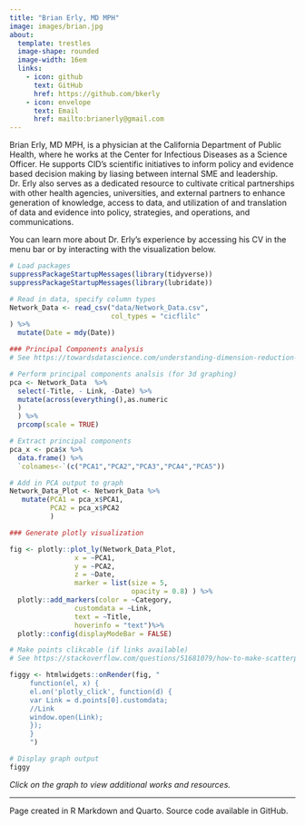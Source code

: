 ```yaml
---
title: "Brian Erly, MD MPH"
image: images/brian.jpg
about: 
  template: trestles
  image-shape: rounded
  image-width: 16em
  links:
    - icon: github 
      text: GitHub
      href: https://github.com/bkerly
    - icon: envelope 
      text: Email
      href: mailto:brianerly@gmail.com
---
```


Brian Erly, MD MPH, is a physician at the California Department of Public Health, where he works at the Center for Infectious Diseases as a Science Officer. He supports CID's scientific initiatives to inform policy and evidence based decision making by liasing between internal SME and leadership. Dr. Erly also serves as a dedicated resource to cultivate critical partnerships with other health agencies, universities, and external partners to enhance generation of knowledge, access to data, and utilization of and translation of data and evidence into policy, strategies, and operations, and communications.

You can learn more about Dr. Erly's experience by accessing his CV in the menu bar or by interacting with the visualization below.

```r
# Load packages
suppressPackageStartupMessages(library(tidyverse))
suppressPackageStartupMessages(library(lubridate))

# Read in data, specify column types
Network_Data <- read_csv("data/Network_Data.csv",
                         col_types = "cicflilc"
) %>%
  mutate(Date = mdy(Date))

### Principal Components analysis
# See https://towardsdatascience.com/understanding-dimension-reduction-and-principal-component-analysis-in-r-e3fbd02b29ae

# Perform principal components analsis (for 3d graphing)
pca <- Network_Data  %>%
  select(-Title, - Link, -Date) %>%
  mutate(across(everything(),as.numeric
  )
  ) %>%
  prcomp(scale = TRUE)

# Extract principal components
pca_x <- pca$x %>%
  data.frame() %>%
  `colnames<-`(c("PCA1","PCA2","PCA3","PCA4","PCA5"))

# Add in PCA output to graph
Network_Data_Plot <- Network_Data %>%
   mutate(PCA1 = pca_x$PCA1,
          PCA2 = pca_x$PCA2
          )

### Generate plotly visualization

fig <- plotly::plot_ly(Network_Data_Plot,
                x = ~PCA1,
                y = ~PCA2,
                z = ~Date,
                marker = list(size = 5,
                              opacity = 0.8) ) %>%
  plotly::add_markers(color = ~Category,
                customdata = ~Link,
                text = ~Title,
                hoverinfo = "text")%>% 
  plotly::config(displayModeBar = FALSE)

# Make points clikcable (if links available)
# See https://stackoverflow.com/questions/51681079/how-to-make-scatterplot-points-open-a-hyperlink-using-ggplotly-r

figgy <- htmlwidgets::onRender(fig, "
     function(el, x) {
     el.on('plotly_click', function(d) {
     var Link = d.points[0].customdata;
     //Link
     window.open(Link);
     });
     }
     ")

# Display graph output
figgy
```

*Click on the graph to view additional works and resources.*

------------------------------------------------------------------------

Page created in R Markdown and Quarto. Source code available in GitHub.
